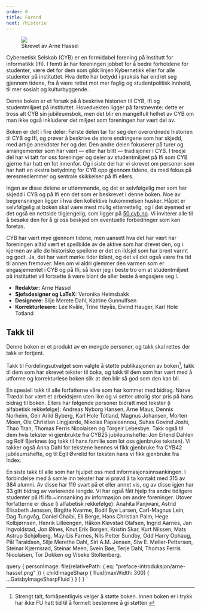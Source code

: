 ```yaml
---
order: 0
title: Forord
next: /historie
---
```



<Figure position="end">
  <Image src={props.data.personImage} />
  <Figcaption>Skrevet av Arne Hassel</Figcaption>
</Figure>

Cybernetisk Selskab (CYB) er en formidabel forening på Institutt for informatikk (Ifi). I femti år har foreningen
jobbet for å bedre forholdene for studenter, være det for dem som gikk linjen Kybernetikk eller for alle studenter på
instituttet. Hva dette har betydd i praksis har endret seg gjennom tidene, fra å være rettet mot mer faglig og
studentpolitisk innhold, til mer sosialt og kulturbyggende.

Denne boken er et forsøk på å beskrive historien til CYB, Ifi og studentmiljøet på instituttet. Hovedvekten ligger på
førstnevnte: dette er tross alt CYB sin jubileumsbok, men det blir en mangelfull helhet av CYB om man ikke også
inkluderer det miljøet som foreningen har vært del av.

Boken er delt i fire deler: Første delen tar for seg den overordnede historien til CYB og Ifi, og prøver å beskrive de
store endringene som har skjedd, med artige anekdoter her og der. Den andre delen fokuserer på turer og arrangementer
som har vært — eller har blitt — tradisjoner i CYB. I tredje del har vi tatt for oss foreninger og deler av
studentmiljøet på Ifi som CYB gjerne har hatt en fot innenfor. Og i siste del har vi skrevet om personer som har hatt
en ekstra betydning for CYB opp gjennom tidene, da med fokus på æresmedlemmer og sentrale skikkelser på Ifi ellers.

Ingen av disse delene er uttømmende, og det er selvfølgelig mer som har skjedd i CYB og på Ifi enn det som er beskrevet
i denne boken. Noe av begrensningen ligger i hva den kollektive hukommelsen husker. Håpet er selvfølgelig at boken skal
være mest mulig etterrettelig, og i det øyemed er det også en nettside tilgjengelig, som ligger på
[50.cyb.no](https://50.cyb.no/). Vi inviterer alle til å besøke den for å gi oss beskjed om eventuelle forbedringer som
kan foretas.

CYB har vært mye gjennom tidene, men uansett hva det har vært har foreningen alltid vært et speilbilde av de aktive som
har drevet den, og i kjernen av alle de historiske speilene er det en ildsjel som har brent varmt og godt. Ja, det har
vært mørke tider iblant, og det vil det også være fra tid til annen fremover. Men om vi aldri glemmer den varmen som er
engasjementet i CYB og på Ifi, så lever jeg i beste tro om at studentmiljøet på instituttet vil fortsette å være blant
de aller beste å engasjere seg i.

* **Redaktør:** Arne Hassel
* **Sjefsdesigner og LaTeX:** Veronika Heimsbakk
* **Designere:** Silje Merete Dahl, Katrine Gunnulfsen
* **Korrekturlesere:** Lee Kvåle, Trine Høyås, Eivind Hauger, Karl Hole Totland

## Takk til

Denne boken er et produkt av en mengde personer, og takk skal rettes der takk er fortjent.

Takk til Fordelingsutvalget som valgte å støtte publikasjonen av boken[^1], takk til dem som har skrevet tekster til
boka, og takk til dem som har vært med å utforme og korrekturlese boken slik at den blir så god som den kan bli.

En spesiell takk til alle forfatterne våre som har kommet med bidrag. Narve Trædal har vært et arbeidsjern uten like og
vi setter utrolig stor pris på hans bidrag til boken. Ellers har følgende personer bidratt med tekster (i alfabetisk
rekkefølge): Andreas Nyborg Hansen, Arne Maus, Dennis Norheim, Geir Arild Byberg, Karl Hole Totland, Magnus Johansen,
Morten Moen, Ole Christian Lingjærde, Nikolas Papaioannou, Suhas Govind Joshi, Thao Tran, Thomas Ferris Nicolaisen og
Torgeir Lebesbye. Takk også til dem hvis tekster vi gjenbrukte fra CYB25 jubileumshefte: Jon Erlend Dahlen og Rolf
Bjerknes (og takk til hans familie som lot oss gjenbruke teksten). Vi takker også Anna Dahl for tekstene hennes vi fikk
gjenbruke fra CYB42 jubileumshefte, og til Egil Øvrelid for teksten hans vi fikk gjenbruke fra Index.

En siste takk til alle som har hjulpet oss med informasjonsinnsankingen. I forbindelse med å samle inn tekster har vi
prøvd å ta kontakt med 315 av 384 alumni. Av disse har 119 svart på et eller annet vis, og av disse igjen har 33 gitt
bidrag av varierende lengde. Vi har også fått hjelp fra andre tidligere studenter på Ifi ifb.~innsanking av informasjon
om andre foreninger. Utover forfatterne er disse (i alfabetisk rekkefølge): Anahita Panjwani, Astrid Elisabeth Jenssen,
Birgitte Kvarme, Bodil Bye Larsen, Carl-Magnus Lein, Dag Tungvåg, Daniel Chaibi, Eli Berge, Hans Christian Palm, Hege
Kolbjørnsen, Henrik Lilleengen, Håkon Kløvstad Olafsen, Ingrid Aarnes, Jan Ingvoldstad, Jon Ølnes, Knut Erik Borgen,
Kristin Skar, Kurt Nilssen, Mats Astrup Schjølberg, May-Lis Farnes, Nils Petter Sundby, Odd Harry Ophaug, Pål Taraldsen,
Silje Merethe Dahl, Siri A.M. Jensen, Siw E. Møller-Pettersen, Steinar Kjærnsrød, Steinar Meen, Svein Bøe, Terje Dahl,
Thomas Ferris Nicolaisen, Tor Dokken og Vibeke Stoltenberg.

[^1]:Strengt talt, forhåpentligvis velger å støtte boken. Innen boken er i trykk har ikke FU hatt tid til å formelt bestemme å gi støtten.

  query {
    personImage: file(relativePath: { eq: "preface-introduksjon/arne-hassel.png" }) {
      childImageSharp {
        fluid(maxWidth: 300) {
          ...GatsbyImageSharpFluid
        }
      }
    }
  }
`
